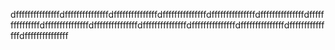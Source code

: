 dfffffffffffffffdfffffffffffffffdfffffffffffffffdfffffffffffffffdfffffffffffffffdfffffffffffffffdfffffffffffffffdfffffffffffffffdfffffffffffffffdfffffffffffffffdfffffffffffffffdfffffffffffffffdfffffffffffffffdfffffffffffffff